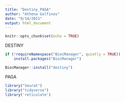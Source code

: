 ```yaml
---
title: "Destiny_PAGA"
author: "Athena Golfinos"
date: "9/14/2021"
output: html_document
---
```


```r
knitr::opts_chunk$set(echo = TRUE)
```

DESTINY
```r
if (!requireNamespace("BiocManager", quietly = TRUE))
    install.packages("BiocManager")

BiocManager::install("destiny")
```

PAGA
```r
library("Seurat")
library("tidyverse")
library('reticulate')
```

